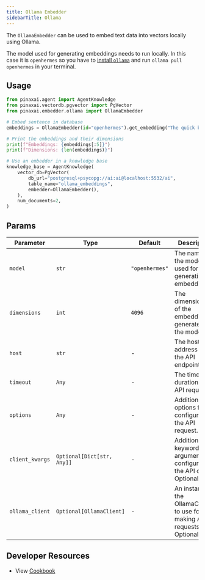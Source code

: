 ```yaml
---
title: Ollama Embedder
sidebarTitle: Ollama
---
```


The `OllamaEmbedder` can be used to embed text data into vectors locally using Ollama.

<Note>The model used for generating embeddings needs to run locally. In this case it is `openhermes` so you have to [install `ollama`](https://ollama.com/download) and run `ollama pull openhermes` in your terminal.</Note>

## Usage

```python cookbook/embedders/ollama_embedder.py
from pinaxai.agent import AgentKnowledge
from pinaxai.vectordb.pgvector import PgVector
from pinaxai.embedder.ollama import OllamaEmbedder

# Embed sentence in database
embeddings = OllamaEmbedder(id="openhermes").get_embedding("The quick brown fox jumps over the lazy dog.")

# Print the embeddings and their dimensions
print(f"Embeddings: {embeddings[:5]}")
print(f"Dimensions: {len(embeddings)}")

# Use an embedder in a knowledge base
knowledge_base = AgentKnowledge(
    vector_db=PgVector(
        db_url="postgresql+psycopg://ai:ai@localhost:5532/ai",
        table_name="ollama_embeddings",
        embedder=OllamaEmbedder(),
    ),
    num_documents=2,
)
```

## Params

| Parameter       | Type                       | Default        | Description                                                               |
| --------------- | -------------------------- | -------------- | ------------------------------------------------------------------------- |
| `model`         | `str`                      | `"openhermes"` | The name of the model used for generating embeddings.                     |
| `dimensions`    | `int`                      | `4096`         | The dimensionality of the embeddings generated by the model.              |
| `host`          | `str`                      | -              | The host address for the API endpoint.                                    |
| `timeout`       | `Any`                      | -              | The timeout duration for API requests.                                    |
| `options`       | `Any`                      | -              | Additional options for configuring the API request.                       |
| `client_kwargs` | `Optional[Dict[str, Any]]` | -              | Additional keyword arguments for configuring the API client. Optional.    |
| `ollama_client` | `Optional[OllamaClient]`   | -              | An instance of the OllamaClient to use for making API requests. Optional. |

## Developer Resources
- View [Cookbook](https://github.com/Pinax-Labs/pinaxai/blob/main/cookbook/agent_concepts/knowledge/embedders/ollama_embedder.py)
